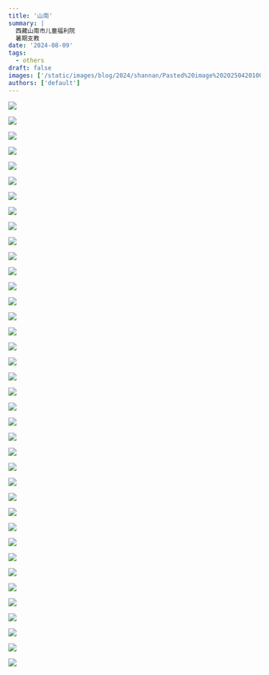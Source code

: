 ```yaml
---
title: '山南'
summary: |
  西藏山南市儿童福利院
  暑期支教
date: '2024-08-09'
tags:
  - others
draft: false
images: ['/static/images/blog/2024/shannan/Pasted%20image%2020250420100933.webp']
authors: ['default']
---
```


![](/static/images/blog/2024/shannan/Pasted%20image%2020250420112630.webp)

![](/static/images/blog/2024/shannan/Pasted%20image%2020250420112657.webp)

![](/static/images/blog/2024/shannan/Pasted%20image%2020250420112705.webp)

![](/static/images/blog/2024/shannan/Pasted%20image%2020250420112716.webp)

![](/static/images/blog/2024/shannan/Pasted%20image%2020250420112724.webp)

![](/static/images/blog/2024/shannan/Pasted%20image%2020250420112736.webp)

![](/static/images/blog/2024/shannan/Pasted%20image%2020250420112755.webp)

![](/static/images/blog/2024/shannan/Pasted%20image%2020250420112815.webp)

![](/static/images/blog/2024/shannan/Pasted%20image%2020250420112828.webp)

![](/static/images/blog/2024/shannan/Pasted%20image%2020250420112837.webp)

![](/static/images/blog/2024/shannan/Pasted%20image%2020250420112900.webp)

![](/static/images/blog/2024/shannan/Pasted%20image%2020250420112950.webp)

![](/static/images/blog/2024/shannan/Pasted%20image%2020250420113018.webp)

![](/static/images/blog/2024/shannan/Pasted%20image%2020250420113056.webp)

![](/static/images/blog/2024/shannan/Pasted%20image%2020250420113104.webp)

![](/static/images/blog/2024/shannan/Pasted%20image%2020250420113111.webp)

![](/static/images/blog/2024/shannan/Pasted%20image%2020250420113237.webp)

![](/static/images/blog/2024/shannan/Pasted%20image%2020250420113257.webp)

![](/static/images/blog/2024/shannan/Pasted%20image%2020250420113332.webp)

![](/static/images/blog/2024/shannan/Pasted%20image%2020250420113415.webp)

![](/static/images/blog/2024/shannan/Pasted%20image%2020250420113427.webp)

![](/static/images/blog/2024/shannan/Pasted%20image%2020250420113441.webp)

![](/static/images/blog/2024/shannan/Pasted%20image%2020250420113446.webp)

![](/static/images/blog/2024/shannan/Pasted%20image%2020250420113456.webp)

![](/static/images/blog/2024/shannan/Pasted%20image%2020250420113519.webp)

![](/static/images/blog/2024/shannan/Pasted%20image%2020250420113536.webp)

![](/static/images/blog/2024/shannan/Pasted%20image%2020250420113559.webp)

![](/static/images/blog/2024/shannan/Pasted%20image%2020250420113608.webp)

![](/static/images/blog/2024/shannan/Pasted%20image%2020250420113615.webp)

![](/static/images/blog/2024/shannan/Pasted%20image%2020250420113642.webp)

![](/static/images/blog/2024/shannan/Pasted%20image%2020250420113654.webp)

![](/static/images/blog/2024/shannan/Pasted%20image%2020250420113700.webp)

![](/static/images/blog/2024/shannan/Pasted%20image%2020250420113712.webp)

![](/static/images/blog/2024/shannan/Pasted%20image%2020250420113733.webp)

![](/static/images/blog/2024/shannan/Pasted%20image%2020250420113744.webp)

![](/static/images/blog/2024/shannan/Pasted%20image%2020250420113811.webp)

![](/static/images/blog/2024/shannan/Pasted%20image%2020250420113818.webp)

![](/static/images/blog/2024/shannan/Pasted%20image%2020250420100933.webp)
